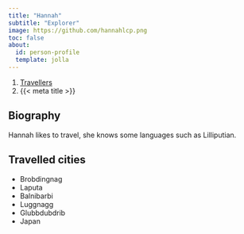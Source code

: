 ```yaml
---
title: "Hannah"
subtitle: "Explorer"
image: https://github.com/hannahlcp.png
toc: false
about:
  id: person-profile
  template: jolla
---
```


```{=html}
<nav aria-label="breadcrumb">
  <ol class="breadcrumb">
    <li class="breadcrumb-item"><a href="../travellers.html">Travellers</a></li>
    <li class="breadcrumb-item active" aria-current="page">{{< meta title >}}</li>
  </ol>
</nav>
```

:::{#person-profile}
:::

## Biography

Hannah likes to travel, she knows some languages such as Lilliputian.

## Travelled cities

- Brobdingnag
- Laputa
- Balnibarbi
- Luggnagg
- Glubbdubdrib
- Japan
